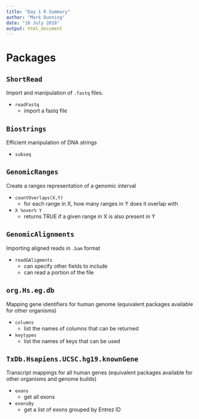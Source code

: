 ```yaml
---
title: "Day 1 R Summary"
author: "Mark Dunning"
date: "16 July 2016"
output: html_document
---
```



# Packages

## `ShortRead`

Import and manipulation of `.fastq` files. 

- `readFastq`
  + import a fastq file

## `Biostrings`

Efficient manipulation of DNA strings

- `subseq`

## `GenomicRanges`

Create a ranges representation of a genomic interval

- `countOverlaps(X,Y)`
    + for each range in X, how many ranges in Y does it overlap with

- ` X %over% Y`
    + returns TRUE if a given range in X is also present in Y

## `GenomicAlignments`

Importing aligned reads in `.bam` format

- `readGAligments`
    + can specify other fields to include
    + can read a portion of the file
    


    
## `org.Hs.eg.db`

Mapping gene identifiers for human genome (equivalent packages available for other organisms)

- `columns`
  + list the names of columns that can be returned
  
- `keytypes`
  + list the names of keys that can be used
  
## `TxDb.Hsapiens.UCSC.hg19.knownGene`

Transcript mappings for all human genes (equivalent packages available for other organisms and genome builds)

- `exons`
    + get all exons
- `exonsBy`
    + get a list of exons grouped by Entrez ID


